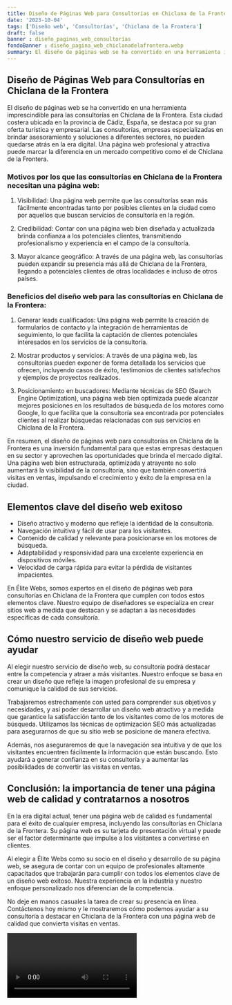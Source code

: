 ```yaml
---
title: Diseño de Páginas Web para Consultorías en Chiclana de la Frontera
date: '2023-10-04'
tags: ['Diseño web', 'Consultorías', 'Chiclana de la Frontera']
draft: false
banner : diseño_paginas_web_consultorías
fondoBanner : diseño_pagina_web_chiclanadelafrontera.webp
summary: El diseño de páginas web se ha convertido en una herramienta imprescindible para las consultorías en Chiclana de la Frontera. Esta ciudad costera ubicada en la provincia de Cádiz, España, se destaca por su gran oferta turística y empresarial. Las consultorías, empresas especializadas en brindar asesoramiento y soluciones a diferentes sectores, no pueden quedarse atrás en la era digital. Una página web profesional y atractiva puede marcar la diferencia en un mercado competitivo como el de Chiclana de la Frontera.
---
```


## Diseño de Páginas Web para Consultorías en Chiclana de la Frontera

El diseño de páginas web se ha convertido en una herramienta imprescindible para las consultorías en Chiclana de la Frontera. Esta ciudad costera ubicada en la provincia de Cádiz, España, se destaca por su gran oferta turística y empresarial. Las consultorías, empresas especializadas en brindar asesoramiento y soluciones a diferentes sectores, no pueden quedarse atrás en la era digital. Una página web profesional y atractiva puede marcar la diferencia en un mercado competitivo como el de Chiclana de la Frontera.

### Motivos por los que las consultorías en Chiclana de la Frontera necesitan una página web:

1. Visibilidad: Una página web permite que las consultorías sean más fácilmente encontradas tanto por posibles clientes en la ciudad como por aquellos que buscan servicios de consultoría en la región.

2. Credibilidad: Contar con una página web bien diseñada y actualizada brinda confianza a los potenciales clientes, transmitiendo profesionalismo y experiencia en el campo de la consultoría.

3. Mayor alcance geográfico: A través de una página web, las consultorías pueden expandir su presencia más allá de Chiclana de la Frontera, llegando a potenciales clientes de otras localidades e incluso de otros países.

### Beneficios del diseño web para las consultorías en Chiclana de la Frontera:

1. Generar leads cualificados: Una página web permite la creación de formularios de contacto y la integración de herramientas de seguimiento, lo que facilita la captación de clientes potenciales interesados en los servicios de la consultoría.

2. Mostrar productos y servicios: A través de una página web, las consultorías pueden exponer de forma detallada los servicios que ofrecen, incluyendo casos de éxito, testimonios de clientes satisfechos y ejemplos de proyectos realizados.

3. Posicionamiento en buscadores: Mediante técnicas de SEO (Search Engine Optimization), una página web bien optimizada puede alcanzar mejores posiciones en los resultados de búsqueda de los motores como Google, lo que facilita que la consultoría sea encontrada por potenciales clientes al realizar búsquedas relacionadas con sus servicios en Chiclana de la Frontera.

En resumen, el diseño de páginas web para consultorías en Chiclana de la Frontera es una inversión fundamental para que estas empresas destaquen en su sector y aprovechen las oportunidades que brinda el mercado digital. Una página web bien estructurada, optimizada y atrayente no solo aumentará la visibilidad de la consultoría, sino que también convertirá visitas en ventas, impulsando el crecimiento y éxito de la empresa en la ciudad.

<GifSeo />

<Cta />

## Elementos clave del diseño web exitoso

- Diseño atractivo y moderno que refleje la identidad de la consultoría.
- Navegación intuitiva y fácil de usar para los visitantes.
- Contenido de calidad y relevante para posicionarse en los motores de búsqueda.
- Adaptabilidad y responsividad para una excelente experiencia en dispositivos móviles.
- Velocidad de carga rápida para evitar la pérdida de visitantes impacientes.

En Élite Webs, somos expertos en el diseño de páginas web para consultorías en Chiclana de la Frontera que cumplen con todos estos elementos clave. Nuestro equipo de diseñadores se especializa en crear sitios web a medida que destacan y se adaptan a las necesidades específicas de cada consultoría.

## Cómo nuestro servicio de diseño web puede ayudar

Al elegir nuestro servicio de diseño web, su consultoría podrá destacar entre la competencia y atraer a más visitantes. Nuestro enfoque se basa en crear un diseño que refleje la imagen profesional de su empresa y comunique la calidad de sus servicios.

Trabajaremos estrechamente con usted para comprender sus objetivos y necesidades, y así poder desarrollar un diseño web atractivo y a medida que garantice la satisfacción tanto de los visitantes como de los motores de búsqueda. Utilizamos las técnicas de optimización SEO más actualizadas para asegurarnos de que su sitio web se posicione de manera efectiva.

Además, nos aseguraremos de que la navegación sea intuitiva y de que los visitantes encuentren fácilmente la información que están buscando. Esto ayudará a generar confianza en su consultoría y a aumentar las posibilidades de convertir las visitas en ventas.

## Conclusión: la importancia de tener una página web de calidad y contratarnos a nosotros

En la era digital actual, tener una página web de calidad es fundamental para el éxito de cualquier empresa, incluyendo las consultorías en Chiclana de la Frontera. Su página web es su tarjeta de presentación virtual y puede ser el factor determinante que impulse a los visitantes a convertirse en clientes.

Al elegir a Élite Webs como su socio en el diseño y desarrollo de su página web, se asegura de contar con un equipo de profesionales altamente capacitados que trabajarán para cumplir con todos los elementos clave de un diseño web exitoso. Nuestra experiencia en la industria y nuestro enfoque personalizado nos diferencian de la competencia.

No deje en manos casuales la tarea de crear su presencia en línea. Contáctenos hoy mismo y le mostraremos cómo podemos ayudar a su consultoría a destacar en Chiclana de la Frontera con una página web de calidad que convierta visitas en ventas.

<Video />

<CtaBot job='Consultorías' city='Chiclana de la Frontera'/>

<Gmaps query='Chiclana de la Frontera+españa+maps' />
